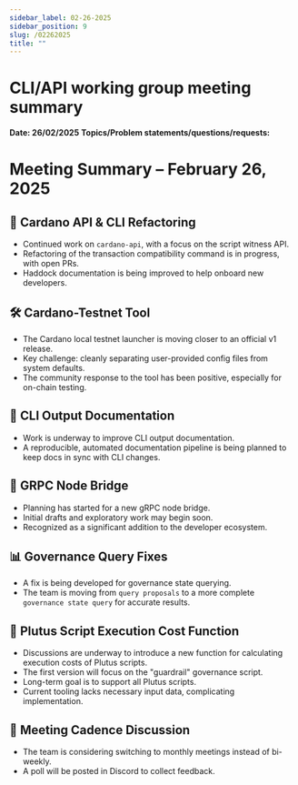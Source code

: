 ```yaml
---
sidebar_label: 02-26-2025
sidebar_position: 9
slug: /02262025
title: ""
---
```

# CLI/API working group meeting summary 
**Date: 26/02/2025**
**Topics/Problem statements/questions/requests:**

# Meeting Summary – February 26, 2025

## 🔧 Cardano API & CLI Refactoring
- Continued work on `cardano-api`, with a focus on the script witness API.
- Refactoring of the transaction compatibility command is in progress, with open PRs.
- Haddock documentation is being improved to help onboard new developers.

## 🛠️ Cardano-Testnet Tool
- The Cardano local testnet launcher is moving closer to an official v1 release.
- Key challenge: cleanly separating user-provided config files from system defaults.
- The community response to the tool has been positive, especially for on-chain testing.

## 📄 CLI Output Documentation
- Work is underway to improve CLI output documentation.
- A reproducible, automated documentation pipeline is being planned to keep docs in sync with CLI changes.

## 📡 GRPC Node Bridge
- Planning has started for a new gRPC node bridge.
- Initial drafts and exploratory work may begin soon.
- Recognized as a significant addition to the developer ecosystem.

## 📊 Governance Query Fixes
- A fix is being developed for governance state querying.
- The team is moving from `query proposals` to a more complete `governance state query` for accurate results.

## 🧮 Plutus Script Execution Cost Function
- Discussions are underway to introduce a new function for calculating execution costs of Plutus scripts.
- The first version will focus on the "guardrail" governance script.
- Long-term goal is to support all Plutus scripts.
- Current tooling lacks necessary input data, complicating implementation.

## 📅 Meeting Cadence Discussion
- The team is considering switching to monthly meetings instead of bi-weekly.
- A poll will be posted in Discord to collect feedback.
